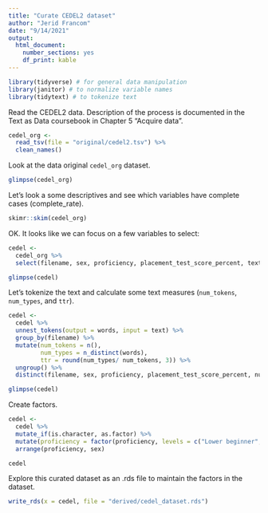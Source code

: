 ```yaml
---
title: "Curate CEDEL2 dataset"
author: "Jerid Francom"
date: "9/14/2021"
output: 
  html_document: 
    number_sections: yes
    df_print: kable
---
```


```r
library(tidyverse) # for general data manipulation
library(janitor) # to normalize variable names
library(tidytext) # to tokenize text
```

Read the CEDEL2 data. Description of the process is documented in the Text as Data coursebook in Chapter 5 "Acquire data". 

```r
cedel_org <- 
  read_tsv(file = "original/cedel2.tsv") %>% 
  clean_names()
```

Look at the data original `cedel_org` dataset. 

```r
glimpse(cedel_org)
```

Let's look a some descriptives and see which variables have complete cases (complete_rate). 

```r
skimr::skim(cedel_org)
```

OK. It looks like we can focus on a few variables to select: 

```r
cedel <- 
  cedel_org %>% 
  select(filename, sex, proficiency, placement_test_score_percent, text)

glimpse(cedel)
```

Let's tokenize the text and calculate some text measures (`num_tokens`, `num_types`, and `ttr`). 

```r
cedel <- 
  cedel %>% 
  unnest_tokens(output = words, input = text) %>% 
  group_by(filename) %>% 
  mutate(num_tokens = n(),
         num_types = n_distinct(words),
         ttr = round(num_types/ num_tokens, 3)) %>% 
  ungroup() %>% 
  distinct(filename, sex, proficiency, placement_test_score_percent, num_tokens, num_types, ttr)

glimpse(cedel)
```

Create factors. 

```r
cedel <- 
  cedel %>% 
  mutate_if(is.character, as.factor) %>% 
  mutate(proficiency = factor(proficiency, levels = c("Lower beginner", "Upper beginner", "Lower intermediate", "Upper intermediate", "Lower advanced", "Upper advanced")), ordered = TRUE) %>% 
  arrange(proficiency, sex)

cedel
```
Explore this curated dataset as an .rds file to maintain the factors in the dataset.

```r
write_rds(x = cedel, file = "derived/cedel_dataset.rds")
```



